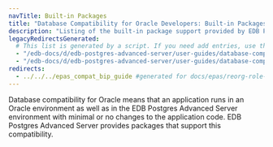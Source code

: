 ```yaml
---
navTitle: Built-in Packages
title: "Database Compatibility for Oracle Developers: Built-in Packages"
description: "Listing of the built-in package support provided by EDB Postgres Advanced Server"
legacyRedirectsGenerated:
  # This list is generated by a script. If you need add entries, use the `legacyRedirects` key.
  - "/edb-docs/d/edb-postgres-advanced-server/user-guides/database-compatibility-for-oracle-developers-built-in-package-guide/9.6/Database_Compatibility_for_Oracle_Developers_Built-in_Package_Guide.1.01.html"
  - "/edb-docs/d/edb-postgres-advanced-server/user-guides/database-compatibility-for-oracle-developers-built-in-package-guide/9.6/toc.html"
redirects:
  - ../../../epas_compat_bip_guide #generated for docs/epas/reorg-role-use-case-mode
---
```


Database compatibility for Oracle means that an application runs in an Oracle environment as well as in the EDB Postgres Advanced Server environment with minimal or no changes to the application code. EDB Postgres Advanced Server provides packages that support this compatibility.

